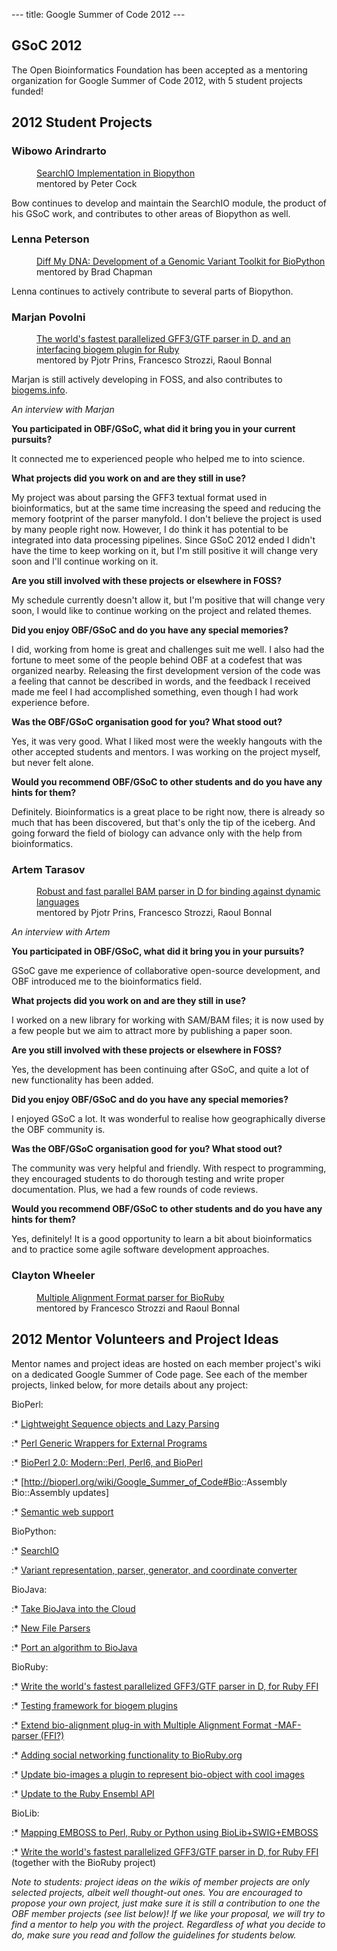 ---
title: Google Summer of Code 2012
---


== GSoC 2012 ==

The Open Bioinformatics Foundation has been accepted as a mentoring organization for Google Summer of Code 2012, with 5 student projects funded!

== 2012 Student Projects ==

=== Wibowo Arindrarto ===

:[http://bow.web.id/blog/tag/gsoc/ SearchIO Implementation in Biopython]
:mentored by Peter Cock

Bow continues to develop and maintain the SearchIO module, the product of his GSoC work, and contributes to other areas of Biopython as well.

=== Lenna Peterson ===

:[http://arklenna.tumblr.com/tagged/gsoc2012 Diff My DNA: Development of a Genomic Variant Toolkit for BioPython]
:mentored by Brad Chapman

Lenna continues to actively contribute to several parts of Biopython.

=== Marjan Povolni ===

:[http://blog.mpthecoder.com/tagged/gsoc The world's fastest parallelized GFF3/GTF parser in D, and an interfacing biogem plugin for Ruby]
:mentored by Pjotr Prins, Francesco Strozzi, Raoul Bonnal

Marjan is still actively developing in FOSS, and also contributes to [http://www.biogems.info/ biogems.info].

''An interview with Marjan''

'''You participated in OBF/GSoC, what did it bring you in your current pursuits?'''

It connected me to experienced people who helped me to into science.

'''What projects did you work on and are they still in use?'''

My project was about parsing the GFF3 textual format used in bioinformatics, but at the same time increasing the speed and reducing the memory footprint of the parser manyfold. I don't believe the project is used by many people right now. However, I do think it has potential to be integrated into data processing pipelines. Since GSoC 2012 ended I didn't have the time to keep working on it, but I'm still positive it will change very soon and I'll continue working on it.

'''Are you still involved with these projects or elsewhere in FOSS?'''

My schedule currently doesn't allow it, but I'm positive that will change very soon, I would like to continue working on the project and related themes.

'''Did you enjoy OBF/GSoC and do you have any special memories?'''

I did, working from home is great and challenges suit me well. I also had the fortune to meet some of the people behind OBF at a codefest that was organized nearby. Releasing the first development version of the code was a feeling that cannot be described in words, and the feedback I received made me feel I had accomplished something, even though I had work experience before.

'''Was the OBF/GSoC organisation good for you? What stood out?'''

Yes, it was very good. What I liked most were the weekly hangouts with the other accepted students and mentors. I was working on the project myself, but never felt alone.

'''Would you recommend OBF/GSoC to other students and do you have any hints for
them?'''

Definitely. Bioinformatics is a great place to be right now, there is already so much that has been discovered, but that's only the tip of the iceberg. And going forward the field of biology can advance only with the help from bioinformatics.


=== Artem Tarasov ===

:[http://lomereiter.wordpress.com/tag/gsoc Robust and fast parallel BAM parser in D for binding against dynamic languages]
:mentored by Pjotr Prins, Francesco Strozzi, Raoul Bonnal

''An interview with Artem''

'''You participated in OBF/GSoC, what did it bring you in your pursuits?'''

GSoC gave me experience of collaborative open-source development, and OBF introduced me to the bioinformatics field.

'''What projects did you work on and are they still in use?'''

I worked on a new library for working with SAM/BAM files; it is now used by a few people but we aim to attract more by publishing a paper soon.

'''Are you still involved with these projects or elsewhere in FOSS?'''

Yes, the development has been continuing after GSoC, and quite a lot of new
functionality has been added.

'''Did you enjoy OBF/GSoC and do you have any special memories?'''

I enjoyed GSoC a lot. It was wonderful to realise how geographically diverse the OBF community is.

'''Was the OBF/GSoC organisation good for you? What stood out?'''

The community was very helpful and friendly. With respect to programming, they encouraged students to do thorough testing and write proper documentation. Plus, we had a few rounds of code reviews.

'''Would you recommend OBF/GSoC to other students and do you have any hints for them?'''

Yes, definitely! It is a good opportunity to learn a bit about bioinformatics and to practice some agile software development approaches.


=== Clayton Wheeler ===

:[http://csw.github.com/bioruby-maf/ Multiple Alignment Format parser for BioRuby]
:mentored by Francesco Strozzi and Raoul Bonnal

== 2012 Mentor Volunteers and Project Ideas ==

Mentor names and project ideas are hosted on each member project's wiki on a dedicated Google Summer of Code page.  See each of the member projects, linked below, for more details about any project:

;BioPerl:
:* [http://bioperl.org/wiki/Google_Summer_of_Code#Lightweight.2FLazy_BioPerl_Classes Lightweight Sequence objects and Lazy Parsing]
:* [http://bioperl.org/wiki/Google_Summer_of_Code#Perl_Run_Wrappers_for_External_Programs_in_a_Flash  Perl Generic Wrappers for External Programs]
:* [http://bioperl.org/wiki/Google_Summer_of_Code#BioPerl_2.0_.28and_beyond.29  BioPerl 2.0: Modern::Perl, Perl6, and BioPerl]
:* [http://bioperl.org/wiki/Google_Summer_of_Code#Bio::Assembly Bio::Assembly updates]
:* [http://bioperl.org/wiki/Google_Summer_of_Code#Semantic_Web_Support  Semantic web support]

;BioPython:
:* [http://biopython.org/wiki/Google_Summer_of_Code SearchIO]
:* [http://biopython.org/wiki/Google_Summer_of_Code Variant representation, parser, generator, and coordinate converter]

;BioJava:
:* [http://biojava.org/wiki/Google_Summer_of_Code_2012#Take_BioJava_into_the_Cloud Take BioJava into the Cloud]
:* [http://biojava.org/wiki/Google_Summer_of_Code_2012#New_File_Parsers_for_BioJava New File Parsers]
:* [http://biojava.org/wiki/Google_Summer_of_Code_2012#Port_an_Algorithm_to_Java Port an algorithm to BioJava]

;BioRuby:
:* [http://bioruby.open-bio.org/wiki/Google_Summer_of_Code#Write_the_world.27s_fastest_parallelized_GFF3.2FGTF_parser_in_D.2C_for_Ruby_FFI Write the world's fastest parallelized GFF3/GTF parser in D, for Ruby FFI]
:* [http://bioruby.open-bio.org/wiki/Google_Summer_of_Code#Testing_framework_for_biogem_plugins Testing framework for biogem plugins]
:* [http://bioruby.open-bio.org/wiki/Google_Summer_of_Code#Extend_bio-alignment_plug-in_with_Multiple_Alignment_Format_-MAF-_parser_.28FFI.3F.29 Extend bio-alignment plug-in with Multiple Alignment Format -MAF- parser (FFI?)]
:* [http://bioruby.open-bio.org/wiki/Google_Summer_of_Code#Adding_social_networking_functionality_to_BioRuby.org Adding social networking functionality to BioRuby.org]
:* [http://bioruby.open-bio.org/wiki/Google_Summer_of_Code#Update_bio-images_a_plugin_to_represent_bio-object_with_cool_images Update bio-images a plugin to represent bio-object with cool images]
:* [http://bioruby.open-bio.org/wiki/Google_Summer_of_Code#Update_to_the_Ruby_Ensembl_API Update to the Ruby Ensembl API]

;BioLib:
:* [http://biolib.open-bio.org/wiki/GSoC2012  Mapping EMBOSS to Perl, Ruby or Python using BioLib+SWIG+EMBOSS]
:* [http://bioruby.open-bio.org/wiki/Google_Summer_of_Code#Write_the_world.27s_fastest_parallelized_GFF3.2FGTF_parser_in_D.2C_for_Ruby_FFI Write the world's fastest parallelized GFF3/GTF parser in D, for Ruby FFI] (together with the BioRuby project)

''Note to students: project ideas on the wikis of member projects are only selected projects, albeit well thought-out ones. You are encouraged to propose your own project, just make sure it is still a contribution to one the OBF member projects (see list below)! If we like your proposal, we will try to find a mentor to help you with the project.  Regardless of what you decide to do, make sure you read and follow the guidelines for students below.''